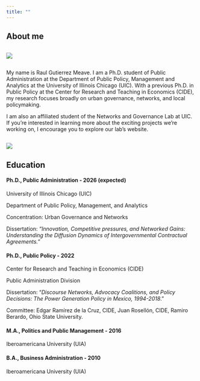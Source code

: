 ```yaml
---
title: ""
---
```


## About me

::: columns
::: {.column}
![](Images/Profile_photo.jpeg){fig-align="right"}
:::
:::

<div>

::: {.column}
My name is Raul Gutierrez Meave. I am a Ph.D. student of Public Administration at the Department of Public Policy, Management and Analytics at the University of Illinois Chicago (UIC). With a previous Ph.D. in Public Policy at the Center for Research and Teaching in Economics (CIDE), my research focuses broadly on urban governance, networks, and local policymaking.

I am also an affiliated student of the Networks and Governance Lab at UIC. If you're interested in learning more about the exciting projects we're working on, I encourage you to explore our lab's website.
:::

</div>

![](Images/NGL_Logo.jpg)

## Education

#### **Ph.D., Public Administration - 2026 (expected)**

University of Illinois Chicago (UIC)

Department of Public Policy, Management, and Analytics

Concentration: Urban Governance and Networks

Dissertation: *“Innovation, Competitive pressures, and Networked Gains: Understanding the Diffusion Dynamics of Intergovernmental Contractual Agreements.”*

#### **Ph.D., Public Policy - 2022**

Center for Research and Teaching in Economics (CIDE)

Public Administration Division

Dissertation: “*Discourse Networks, Advocacy Coalitions, and Policy Decisions: The Power Generation Policy in Mexico, 1994-2018*.”

Committee: Edgar Ramírez de la Cruz, CIDE, Juan Rosellón, CIDE, Ramiro Berardo, Ohio State University. 

#### **M.A., Politics and Public Management - 2016**

Iberoamericana University (UIA)

#### **B.A., Business Administration - 2010**

Iberoamericana University (UIA)
